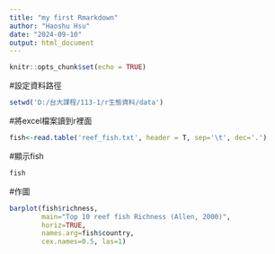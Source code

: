 ```yaml
---
title: "my first Rmarkdown"
author: "Haoshu Hsu"   
date: "2024-09-10"
output: html_document
---
```


```r
knitr::opts_chunk$set(echo = TRUE)
```


#設定資料路徑
```r
setwd('D:/台大課程/113-1/r生態資料/data')
```

#將excel檔案讀到r裡面
```r
fish<-read.table('reef_fish.txt', header = T, sep='\t', dec='.')
```

#顯示fish
```r
fish
```

#作圖

```r
barplot(fish$richness, 
        main="Top 10 reef fish Richness (Allen, 2000)", 
        horiz=TRUE, 
        names.arg=fish$country, 
        cex.names=0.5, las=1)
```

 
